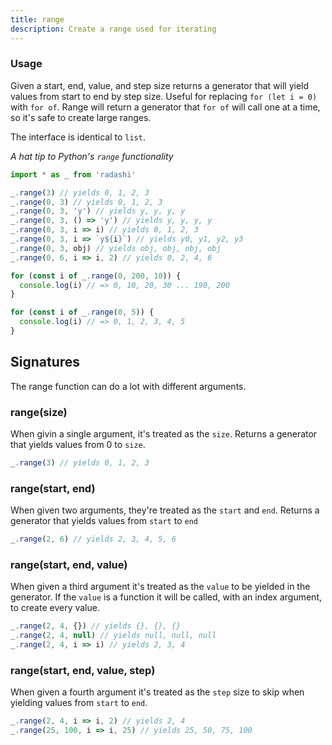 ```yaml
---
title: range
description: Create a range used for iterating
---
```


### Usage

Given a start, end, value, and step size returns a generator that will yield values from start to end by step size. Useful for replacing `for (let i = 0)` with `for of`. Range will return a generator that `for of` will call one at a time, so it's safe to create large ranges.

The interface is identical to `list`.

_A hat tip to Python's `range` functionality_

```ts
import * as _ from 'radashi'

_.range(3) // yields 0, 1, 2, 3
_.range(0, 3) // yields 0, 1, 2, 3
_.range(0, 3, 'y') // yields y, y, y, y
_.range(0, 3, () => 'y') // yields y, y, y, y
_.range(0, 3, i => i) // yields 0, 1, 2, 3
_.range(0, 3, i => `y${i}`) // yields y0, y1, y2, y3
_.range(0, 3, obj) // yields obj, obj, obj, obj
_.range(0, 6, i => i, 2) // yields 0, 2, 4, 6

for (const i of _.range(0, 200, 10)) {
  console.log(i) // => 0, 10, 20, 30 ... 190, 200
}

for (const i of _.range(0, 5)) {
  console.log(i) // => 0, 1, 2, 3, 4, 5
}
```

## Signatures

The range function can do a lot with different arguments.

### range(size)

When givin a single argument, it's treated as the `size`. Returns a generator that yields values from 0 to `size`.

```ts
_.range(3) // yields 0, 1, 2, 3
```

### range(start, end)

When given two arguments, they're treated as the `start` and `end`. Returns a generator that yields values from `start` to `end`

```ts
_.range(2, 6) // yields 2, 3, 4, 5, 6
```

### range(start, end, value)

When given a third argument it's treated as the `value` to be yielded in the generator. If the `value` is a function it will be called, with an index argument, to create every value.

```ts
_.range(2, 4, {}) // yields {}, {}, {}
_.range(2, 4, null) // yields null, null, null
_.range(2, 4, i => i) // yields 2, 3, 4
```

### range(start, end, value, step)

When given a fourth argument it's treated as the `step` size to skip when yielding values from `start` to `end`.

```ts
_.range(2, 4, i => i, 2) // yields 2, 4
_.range(25, 100, i => i, 25) // yields 25, 50, 75, 100
```
